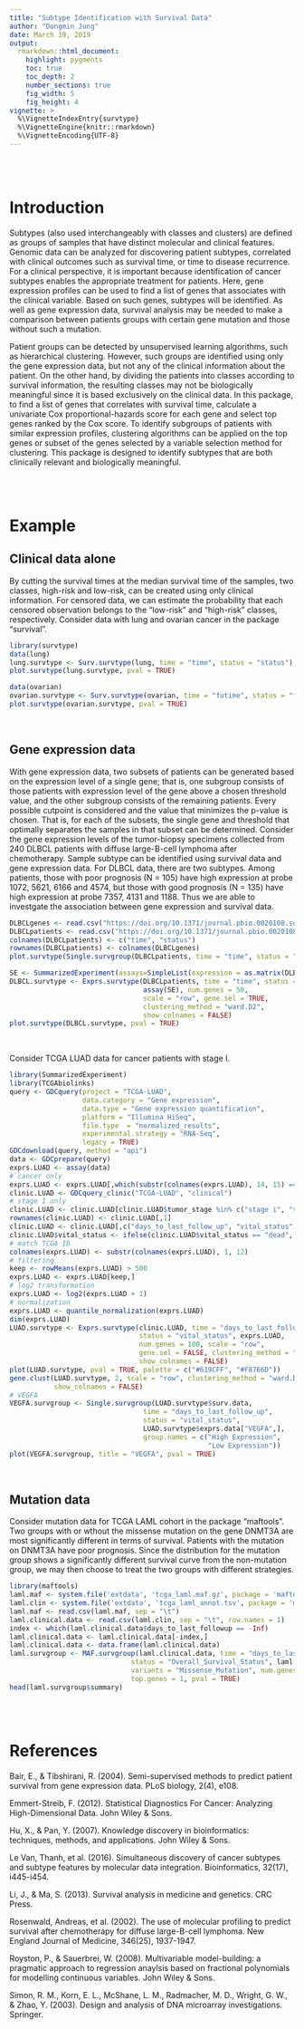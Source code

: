 ```yaml
---
title: "Subtype Identification with Survival Data"
author: "Dongmin Jung"
date: March 19, 2019
output:
  rmarkdown::html_document:
    highlight: pygments
    toc: true
    toc_depth: 2
    number_sections: true
    fig_width: 5
    fig_height: 4
vignette: >
  %\VignetteIndexEntry{survtype}
  %\VignetteEngine{knitr::rmarkdown}
  %\VignetteEncoding{UTF-8}
---
```





<br><br>

# Introduction

Subtypes (also used interchangeably with classes and clusters) are defined as groups of samples that have distinct molecular and clinical features. Genomic data can be analyzed for discovering patient subtypes, correlated with clinical outcomes such as survival time, or time to disease recurrence. For a clinical perspective, it is important because identification of cancer subtypes enables the appropriate treatment for patients. Here, gene expression profiles can be used to find a list of genes that associates with the clinical variable. Based on such genes, subtypes will be identified. As well as gene expression data, survival analysis may be needed to make a comparison between patients groups with certain gene mutation and those without such a mutation.

Patient groups can be detected by unsupervised learning algorithms, such as hierarchical clustering. However, such groups are identified using only the gene expression data, but not any of the clinical information about the patient. On the other hand, by dividing the patients into classes according to survival information, the resulting classes may not be biologically meaningful since it is based exclusively on the clinical data. In this package, to find a list of genes that correlates with survival time, calculate a univariate Cox proportional-hazards score for each gene and select top genes ranked by the Cox score. To identify subgroups of patients with similar expression profiles, clustering algorithms can be applied on the top genes or subset of the genes selected by a variable selection method for clustering. This package is designed to identify subtypes that are both clinically relevant and biologically meaningful.










<br><br>

# Example

## Clinical data alone

By cutting the survival times at the median survival time of the samples, two classes, high-risk and low-risk, can be created using only clinical information. For censored data, we can estimate the probability that each censored observation belongs to the "low-risk" and "high-risk" classes, respectively. Consider data with lung and ovarian cancer in the package "survival".

```r
library(survtype)
data(lung)
lung.survtype <- Surv.survtype(lung, time = "time", status = "status")
plot.survtype(lung.survtype, pval = TRUE)
```

```r
data(ovarian)
ovarian.survtype <- Surv.survtype(ovarian, time = "futime", status = "fustat")
plot.survtype(ovarian.survtype, pval = TRUE)
```


<br>


## Gene expression data

With gene expression data, two subsets of patients can be generated based on the expression level of a single gene; that is, one subgroup consists of those patients with expression level of the gene above a chosen threshold value, and the other subgroup consists of the remaining patients. Every possible cutpoint is considered and the value that minimizes the p-value is chosen. That is, for each of the subsets, the single gene and threshold that optimally separates the samples in that subset can be determined. Consider the gene expression levels of the tumor-biopsy specimens collected from 240 DLBCL patients with diffuse large-B-cell lymphoma after chemotherapy. Sample subtype can be identified using survival data and gene expression data. For DLBCL data, there are two subtypes. Among patients, those with poor prognosis (N = 105) have high expression at probe 1072, 5621, 6166 and 4574, but those with good prognosis (N = 135) have high expression at probe 7357, 4131 and 1188. Thus we are able to investgate the association between gene expression and survival data.

```r
DLBCLgenes <- read.csv("https://doi.org/10.1371/journal.pbio.0020108.sd012", header = FALSE)
DLBCLpatients <- read.csv("https://doi.org/10.1371/journal.pbio.0020108.sd013", header = FALSE)
colnames(DLBCLpatients) <- c("time", "status")
rownames(DLBCLpatients) <- colnames(DLBCLgenes)
plot.survtype(Single.survgroup(DLBCLpatients, time = "time", status = "status", DLBCLgenes[1,]), pval = TRUE)

SE <- SummarizedExperiment(assays=SimpleList(expression = as.matrix(DLBCLgenes)))
DLBCL.survtype <- Exprs.survtype(DLBCLpatients, time = "time", status = "status",
                                 assay(SE), num.genes = 50,
                                 scale = "row", gene.sel = TRUE,
                                 clustering_method = "ward.D2",
                                 show_colnames = FALSE)
plot.survtype(DLBCL.survtype, pval = TRUE)
```


<br>


Consider TCGA LUAD data for cancer patients with stage I.

```r
library(SummarizedExperiment)
library(TCGAbiolinks)
query <- GDCquery(project = "TCGA-LUAD",
                  data.category = "Gene expression",
                  data.type = "Gene expression quantification",
                  platform = "Illumina HiSeq", 
                  file.type  = "normalized_results",
                  experimental.strategy = "RNA-Seq",
                  legacy = TRUE)
GDCdownload(query, method = "api")
data <- GDCprepare(query)
exprs.LUAD <- assay(data)
# cancer only
exprs.LUAD <- exprs.LUAD[,which(substr(colnames(exprs.LUAD), 14, 15) == "01")]
clinic.LUAD <- GDCquery_clinic("TCGA-LUAD", "clinical")
# stage I only
clinic.LUAD <- clinic.LUAD[clinic.LUAD$tumor_stage %in% c("stage i", "stage ia", "stage ib"),]
rownames(clinic.LUAD) <- clinic.LUAD[,1]
clinic.LUAD <- clinic.LUAD[,c("days_to_last_follow_up", "vital_status")]
clinic.LUAD$vital_status <- ifelse(clinic.LUAD$vital_status == "dead", 1, 0)
# match TCGA ID
colnames(exprs.LUAD) <- substr(colnames(exprs.LUAD), 1, 12)
# filtering
keep <- rowMeans(exprs.LUAD) > 500
exprs.LUAD <- exprs.LUAD[keep,]
# log2 transformation
exprs.LUAD <- log2(exprs.LUAD + 1)
# normalization
exprs.LUAD <- quantile_normalization(exprs.LUAD)
dim(exprs.LUAD)
LUAD.survtype <- Exprs.survtype(clinic.LUAD, time = "days_to_last_follow_up",
                                status = "vital_status", exprs.LUAD,
                                num.genes = 100, scale = "row",
                                gene.sel = FALSE, clustering_method = "ward.D2",
                                show_colnames = FALSE)
plot(LUAD.survtype, pval = TRUE, palette = c("#619CFF", "#F8766D"))
gene.clust(LUAD.survtype, 2, scale = "row", clustering_method = "ward.D2",
           show_colnames = FALSE)
# VEGFA
VEGFA.survgroup <- Single.survgroup(LUAD.survtype$surv.data,
                                 time = "days_to_last_follow_up",
                                 status = "vital_status", 
                                 LUAD.survtype$exprs.data["VEGFA",],
                                 group.names = c("High Expression",
                                                 "Low Expression"))
plot(VEGFA.survgroup, title = "VEGFA", pval = TRUE)
```






<br>

## Mutation data

Consider mutation data for TCGA LAML cohort in the package "maftools". Two groups with or wthout the missense mutation on the gene DNMT3A are most significantly different in terms of survival. Patients with the mutation on DNMT3A have poor prognosis. Since the distribution for the mutation group shows a significantly different survival curve from the non-mutation group, we may then choose to treat the two groups with different strategies.

```r
library(maftools)
laml.maf <- system.file('extdata', 'tcga_laml.maf.gz', package = 'maftools', mustWork = TRUE)
laml.clin <- system.file('extdata', 'tcga_laml_annot.tsv', package = 'maftools', mustWork = TRUE)
laml.maf <- read.csv(laml.maf, sep = "\t")
laml.clinical.data <- read.csv(laml.clin, sep = "\t", row.names = 1)
index <- which(laml.clinical.data$days_to_last_followup == -Inf)
laml.clinical.data <- laml.clinical.data[-index,]
laml.clinical.data <- data.frame(laml.clinical.data)
laml.survgroup <- MAF.survgroup(laml.clinical.data, time = "days_to_last_followup",
                              status = "Overall_Survival_Status", laml.maf,
                              variants = "Missense_Mutation", num.genes = 10,
                              top.genes = 1, pval = TRUE)
head(laml.survgroup$summary)
```








<br><br>

# References

Bair, E., & Tibshirani, R. (2004). Semi-supervised methods to predict patient survival from gene expression data. PLoS biology, 2(4), e108.


Emmert-Streib, F. (2012). Statistical Diagnostics For Cancer: Analyzing High-Dimensional Data. John Wiley & Sons.


Hu, X., & Pan, Y. (2007). Knowledge discovery in bioinformatics: techniques, methods, and applications. John Wiley & Sons.


Le Van, Thanh, et al. (2016). Simultaneous discovery of cancer subtypes and subtype features by molecular data integration. Bioinformatics, 32(17), i445-i454.


Li, J., & Ma, S. (2013). Survival analysis in medicine and genetics. CRC Press.


Rosenwald, Andreas, et al. (2002). The use of molecular profiling to predict survival after chemotherapy for diffuse large-B-cell lymphoma. New England Journal of Medicine, 346(25), 1937-1947.


Royston, P., & Sauerbrei, W. (2008). Multivariable model-building: a pragmatic approach to regression anaylsis based on fractional polynomials for modelling continuous variables. John Wiley & Sons.


Simon, R. M., Korn, E. L., McShane, L. M., Radmacher, M. D., Wright, G. W., & Zhao, Y. (2003). Design and analysis of DNA microarray investigations. Springer.


<br>




